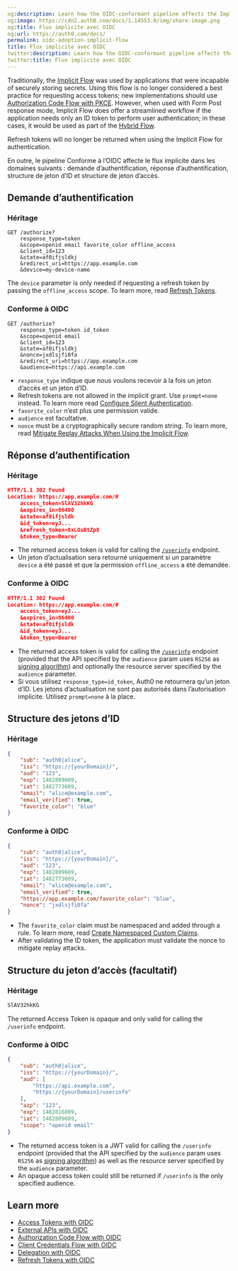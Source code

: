 ```yaml
---
og:description: Learn how the OIDC-conformant pipeline affects the Implicit Flow.
og:image: https://cdn2.auth0.com/docs/1.14553.0/img/share-image.png
og:title: Flux implicite avec OIDC
og:url: https://auth0.com/docs/
permalink: oidc-adoption-implicit-flow
title: Flux implicite avec OIDC
twitter:description: Learn how the OIDC-conformant pipeline affects the Implicit Flow.
twitter:title: Flux implicite avec OIDC
---
```


Traditionally, the [Implicit Flow](/docs/get-started/authentication-and-authorization-flow/implicit-flow-with-form-post) was used by applications that were incapable of securely storing secrets. Using this flow is no longer considered a best practice for requesting <Tooltip tip="Access Token: Authorization credential, in the form of an opaque string or JWT, used to access an API." cta="View Glossary" href="/docs/glossary?term=access+tokens">access tokens</Tooltip>; new implementations should use [Authorization Code Flow with PKCE](/docs/get-started/authentication-and-authorization-flow/authorization-code-flow-with-pkce). However, when used with Form Post response mode, Implicit Flow does offer a streamlined workflow if the application needs only an <Tooltip tip="Access Token: Authorization credential, in the form of an opaque string or JWT, used to access an API." cta="View Glossary" href="/docs/glossary?term=ID+token">ID token</Tooltip> to perform user authentication; in these cases, it would be used as part of the [Hybrid Flow](/docs/get-started/authentication-and-authorization-flow/hybrid-flow).

<Tooltip tip="Refresh Token: Token used to obtain a renewed Access Token without forcing users to log in again." cta="View Glossary" href="/docs/glossary?term=Refresh+tokens">Refresh tokens</Tooltip> will no longer be returned when using the Implicit Flow for authentication.

En outre, le pipeline Conforme à l’OIDC affecte le flux implicite dans les domaines suivants : demande d’authentification, réponse d’authentification, structure de jeton d’ID et structure de jeton d’accès.

## Demande d’authentification

### Héritage

```http lines
GET /authorize?
    response_type=token
    &scope=openid email favorite_color offline_access
    &client_id=123
    &state=af0ifjsldkj
    &redirect_uri=https://app.example.com
    &device=my-device-name
```






The `device` parameter is only needed if requesting a refresh token by passing the `offline_access` scope. To learn more, read [Refresh Tokens](/docs/secure/tokens/refresh-tokens).

### Conforme à OIDC

```http lines
GET /authorize?
    response_type=token id_token
    &scope=openid email
    &client_id=123
    &state=af0ifjsldkj
    &nonce=jxdlsjfi0fa
    &redirect_uri=https://app.example.com
    &audience=https://api.example.com
```






* `response_type` indique que nous voulons recevoir à la fois un jeton d’accès et un jeton d’ID.
* Refresh tokens are not allowed in the implicit grant. Use `prompt=none` instead. To learn more read [Configure Silent Authentication](/docs/authenticate/login/configure-silent-authentication).
* `favorite_color` n’est plus une permission valide.
* `audience` est facultative.
* `nonce` must be a cryptographically secure random string. To learn more, read [Mitigate Replay Attacks When Using the Implicit Flow](/docs/get-started/authentication-and-authorization-flow/implicit-flow-with-form-post/mitigate-replay-attacks-when-using-the-implicit-flow).

## Réponse d’authentification

### Héritage

```json lines
HTTP/1.1 302 Found
Location: https://app.example.com/#
    access_token=SlAV32hkKG
    &expires_in=86400
    &state=af0ifjsldk
    &id_token=eyJ...
    &refresh_token=8xLOxBtZp8
    &token_type=Bearer
```






* The returned access token is valid for calling the [`/userinfo`](https://auth0.com/docs/api/authentication#get-user-info) endpoint.
* Un jeton d’actualisation sera retourné uniquement si un paramètre `device` a été passé et que la permission `offline_access` a été demandée.

### Conforme à OIDC

```json lines
HTTP/1.1 302 Found
Location: https://app.example.com/#
    access_token=eyJ...
    &expires_in=86400
    &state=af0ifjsldk
    &id_token=eyJ...
    &token_type=Bearer
```






* The returned access token is valid for calling the [`/userinfo`](https://auth0.com/docs/api/authentication#get-user-info) endpoint (provided that the API specified by the `audience` param uses `RS256` as [signing algorithm](/docs/get-started/applications/signing-algorithms)) and optionally the <Tooltip tip="Resource Server: Server hosting protected resources. Resource servers accept and respond to protected resource requests." cta="View Glossary" href="/docs/glossary?term=resource+server">resource server</Tooltip> specified by the `audience` parameter.
* Si vous utilisez `response_type=id_token`, Auth0 ne retournera qu’un jeton d’ID.
  Les jetons d’actualisation ne sont pas autorisés dans l’autorisation implicite. Utilisez `prompt=none` à la place.

## Structure des jetons d’ID

### Héritage

```json JSON lines
{
    "sub": "auth0|alice",
    "iss": "https://{yourDomain}/",
    "aud": "123",
    "exp": 1482809609,
    "iat": 1482773609,
    "email": "alice@example.com",
    "email_verified": true,
    "favorite_color": "blue"
}
```






### Conforme à OIDC

```json JSON lines
{
    "sub": "auth0|alice",
    "iss": "https://{yourDomain}/",
    "aud": "123",
    "exp": 1482809609,
    "iat": 1482773609,
    "email": "alice@example.com",
    "email_verified": true,
    "https://app.example.com/favorite_color": "blue",
    "nonce": "jxdlsjfi0fa"
}
```






* The `favorite_color` claim must be namespaced and added through a rule. To learn more, read [Create Namespaced Custom Claims](/docs/secure/tokens/json-web-tokens/create-custom-claims).
* After validating the ID token, the application must validate the <Tooltip tip="Nonce: Arbitrary number issued once in an authentication protocol to detect and prevent replay attacks." cta="View Glossary" href="/docs/glossary?term=nonce">nonce</Tooltip> to mitigate replay attacks.

## Structure du jeton d’accès (facultatif)

### Héritage

```bash HTTP lines
SlAV32hkKG
```






The returned Access Token is opaque and only valid for calling the `/userinfo` endpoint.

### Conforme à OIDC

```json JSON lines
{
    "sub": "auth0|alice",
    "iss": "https://{yourDomain}/",
    "aud": [
        "https://api.example.com",
        "https://{yourDomain}/userinfo"
    ],
    "azp": "123",
    "exp": 1482816809,
    "iat": 1482809609,
    "scope": "openid email"
}
```






* The returned access token is a <Tooltip tip="JSON Web Token (JWT): Standard ID Token format (and often Access Token format) used to represent claims securely between two parties." cta="View Glossary" href="/docs/glossary?term=JWT">JWT</Tooltip> valid for calling the `/userinfo` endpoint (provided that the API specified by the `audience` param uses `RS256` as [signing algorithm](/docs/get-started/applications/change-application-signing-algorithms)) as well as the resource server specified by the `audience` parameter.
* An opaque access token could still be returned if `/userinfo` is the only specified <Tooltip tip="Audience: Unique identifier of the audience for an issued token. Named aud in a token, its value contains the ID of either an application (Client ID) for an ID Token or an API (API Identifier) for an Access Token." cta="View Glossary" href="/docs/glossary?term=audience">audience</Tooltip>.

## Learn more

* [Access Tokens with OIDC](/docs/authenticate/login/oidc-conformant-authentication/oidc-adoption-access-tokens)
* [External APIs with OIDC](/docs/authenticate/login/oidc-conformant-authentication/oidc-adoption-apis)
* [Authorization Code Flow with OIDC](/docs/authenticate/login/oidc-conformant-authentication/oidc-adoption-auth-code-flow)
* [Client Credentials Flow with OIDC](/docs/authenticate/login/oidc-conformant-authentication/oidc-adoption-client-credentials-flow)
* [Delegation with OIDC](/docs/authenticate/login/oidc-conformant-authentication/oidc-adoption-delegation)
* [Refresh Tokens with OIDC](/docs/authenticate/login/oidc-conformant-authentication/oidc-adoption-refresh-tokens)